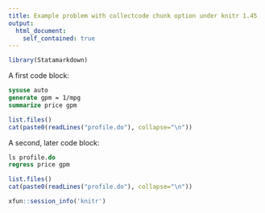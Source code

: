 ```yaml
---
title: Example problem with collectcode chunk option under knitr 1.45
output:
  html_document:
    self_contained: true
---
```


```r
library(Statamarkdown)
```

A first code block:
```stata
sysuse auto
generate gpm = 1/mpg
summarize price gpm
```

```r
list.files()
cat(paste0(readLines("profile.do"), collapse="\n"))
```

A second, later code block:
```stata
ls profile.do
regress price gpm
```

```r
list.files()
cat(paste0(readLines("profile.do"), collapse="\n"))
```

```r
xfun::session_info('knitr')
```
